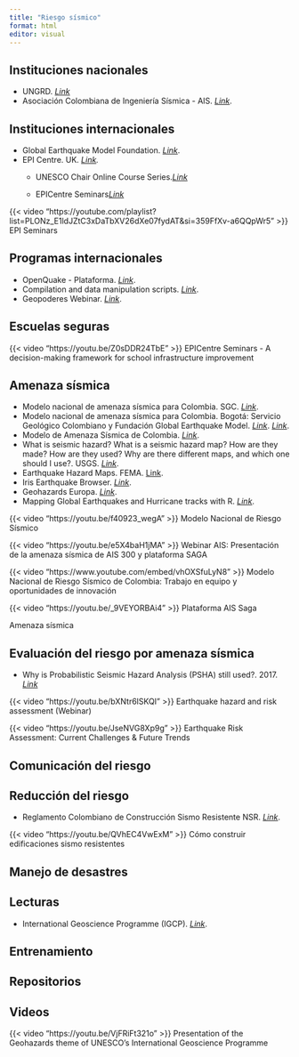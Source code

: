 ```yaml
---
title: "Riesgo sísmico"
format: html
editor: visual
---
```


## Instituciones nacionales

-   UNGRD. [*Link*](https://portal.gestiondelriesgo.gov.co/)
-   Asociación Colombiana de Ingeniería Sísmica - AIS. [*Link*](https://asosismica.org.co/).

## Instituciones internacionales

-   Global Earthquake Model Foundation. [*Link*](https://www.globalquakemodel.org/).
-   EPI Centre. UK. [*Link*](https://www.ucl.ac.uk/epicentre/)*.*
    -   UNESCO Chair Online Course Series.[*Link*](https://youtube.com/playlist?list=PLONz_E1ldJZuY_SragFmfd9TYssZOAotW&si=-LoRqEitnWUqI7Ng)

    -   EPICentre Seminars[*Link*](https://youtube.com/playlist?list=PLONz_E1ldJZtC3xDaTbXV26dXe07fydAT&si=5D9NLz8XlZNGlmY_)

::: {layout-ncol="2"}
{{< video "https://youtube.com/playlist?list=PLONz_E1ldJZtC3xDaTbXV26dXe07fydAT&si=359FfXv-a6QQpWr5" >}} EPI Seminars
:::

## Programas internacionales

-   OpenQuake - Plataforma. [*Link*](https://platform.openquake.org/).
-   Compilation and data manipulation scripts. [*Link*](https://github.com/OpenDRR/model-factory).
-   Geopoderes Webinar. [*Link*](http://www.geopoderes.com/webinars/).

## Escuelas seguras

::: {layout-ncol="2"}
{{< video "https://youtu.be/Z0sDDR24TbE" >}} EPICentre Seminars - A decision-making framework for school infrastructure improvement
:::

## Amenaza sísmica

-   Modelo nacional de amenaza sísmica para Colombia. SGC. [*Link*](https://libros.sgc.gov.co/index.php/editorial/catalog/book/38#:~:text=En%20el%20modelo%2C%20la%20sismicidad,procedimiento%20propuesto%20por%20los%20autores.).
-   Modelo nacional de amenaza sísmica para Colombia. Bogotá: Servicio Geológico Colombiano y Fundación Global Earthquake Model. [*Link*](https://libros.sgc.gov.co/index.php/editorial/catalog/book/38). [*Link*](https://amenazasismica.sgc.gov.co/).
-   Modelo de Amenaza Sísmica de Colombia. [*Link*](https://amenazasismica.sgc.gov.co/).
-   What is seismic hazard? What is a seismic hazard map? How are they made? How are they used? Why are there different maps, and which one should I use?. USGS. [*Link*](https://www.usgs.gov/faqs/what-seismic-hazard-what-seismic-hazard-map-how-are-they-made-how-are-they-used-why-are-there).
-   Earthquake Hazard Maps. FEMA. [Link](https://www.fema.gov/es/emergency-managers/risk-management/earthquake/hazard-maps).
-   Iris Earthquake Browser. [*Link*](http://ds.iris.edu/ieb/index.html?).
-   Geohazards Europa. [*Link*](https://geohazards-tep.eu/#!).
-   Mapping Global Earthquakes and Hurricane tracks with R. [*Link*](http://david-lallemant.com/mapping-global-earthquakes-and-hurricane-tracks-with-r-2/).

::: {layout-ncol="2"}
{{< video "https://youtu.be/f40923_wegA" >}} Modelo Nacional de Riesgo Sísmico

{{< video "https://youtu.be/e5X4baH1jMA" >}} Webinar AIS: Presentación de la amenaza sísmica de AIS 300 y plataforma SAGA

{{< video "https://www.youtube.com/embed/vhOXSfuLyN8" >}} Modelo Nacional de Riesgo Sísmico de Colombia: Trabajo en equipo y oportunidades de innovación

{{< video "https://youtu.be/_9VEYORBAi4" >}} Plataforma AIS Saga

Amenaza sísmica
:::

## Evaluación del riesgo por amenaza sísmica

-   Why is Probabilistic Seismic Hazard Analysis (PSHA) still used?. 2017. [*Link*](https://www.sciencedirect.com/science/article/pii/S0031920116303016)

::: {layout-ncol="2"}
{{< video "https://youtu.be/bXNtr6lSKQI" >}} Earthquake hazard and risk assessment (Webinar)

{{< video "https://youtu.be/JseNVG8Xp9g" >}} Earthquake Risk Assessment: Current Challenges & Future Trends
:::

## Comunicación del riesgo

## Reducción del riesgo

-   Reglamento Colombiano de Construcción Sismo Resistente NSR. [*Link*](https://www.idrd.gov.co/sitio/idrd/sites/default/files/imagenes/titulo-a-nsr-100.pdf).

::: {layout-ncol="2"}
{{< video "https://youtu.be/QVhEC4VwExM" >}} Cómo construir edificaciones sismo resistentes
:::

## Manejo de desastres

## Lecturas

-   International Geoscience Programme (IGCP). [*Link*](https://en.unesco.org/international-geoscience-programme).

## **Entrenamiento**

## Repositorios

## Videos

::: {layout-ncol="2"}
{{< video "https://youtu.be/VjFRiFt321o" >}} Presentation of the Geohazards theme of UNESCO’s International Geoscience Programme
:::